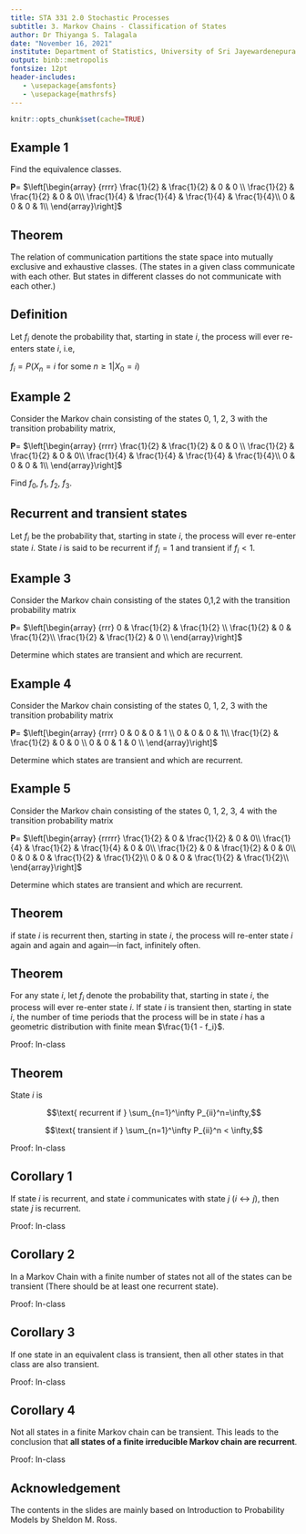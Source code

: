 ```yaml
---
title: STA 331 2.0 Stochastic Processes
subtitle: 3. Markov Chains - Classification of States
author: Dr Thiyanga S. Talagala
date: "November 16, 2021"
institute: Department of Statistics, University of Sri Jayewardenepura
output: binb::metropolis
fontsize: 12pt
header-includes:
   - \usepackage{amsfonts}
   - \usepackage{mathrsfs}
---
```


```r
knitr::opts_chunk$set(cache=TRUE)
```



## Example 1

Find the equivalence classes.

$\mathbf{P}$= $\left[\begin{array}
                        {rrrr}
                        \frac{1}{2} & \frac{1}{2} & 0 & 0 \\
                          \frac{1}{2} &   \frac{1}{2}  & 0 & 0\\
                          \frac{1}{4} &   \frac{1}{4}  &   \frac{1}{4} &   \frac{1}{4}\\
                        0 & 0  & 0 & 1\\
                        \end{array}\right]$


<!--The following MC has equiv classes f0; 1g,
f2g, and f3g, the latter of which is absorbing.-->

## Theorem 

The relation of communication partitions the state space into mutually exclusive and exhaustive classes. (The states in a given class communicate with each other. But states in
different classes do not communicate with each other.)

\vspace{5cm}

## Definition

Let $f_i$ denote the probability that, starting in state $i$, the process will ever re-enters state $i$, i.e,

$f_i = P(X_n=i \text{ for some } n \geq 1|X_0=i)$
\vspace{5cm}

## Example 2

Consider the Markov chain consisting of the states 0, 1, 2, 3 with the transition probability matrix,

$\mathbf{P}$= $\left[\begin{array}
                        {rrrr}
                        \frac{1}{2} & \frac{1}{2} & 0 & 0 \\
                          \frac{1}{2} &   \frac{1}{2}  & 0 & 0\\
                          \frac{1}{4} &   \frac{1}{4}  &   \frac{1}{4} &   \frac{1}{4}\\
                        0 & 0  & 0 & 1\\
                        \end{array}\right]$

Find $f_0$, $f_1$, $f_2$, $f_3$.



## Recurrent and transient states

Let $f_i$ be the probability that, starting in state $i$, the process will ever re-enter state
$i$. State $i$ is said to be recurrent if $f_i = 1$ and transient if $f_i < 1$.

\vspace{5cm}

## Example 3

Consider the Markov chain consisting of the states 0,1,2 with the transition probability matrix

$\mathbf{P}$= $\left[\begin{array}
                        {rrr}
                        0 & \frac{1}{2} & \frac{1}{2} \\
                          \frac{1}{2}  & 0 &  \frac{1}{2}\\
                          \frac{1}{2} &   \frac{1}{2}  &   0 \\
                        \end{array}\right]$

Determine which states are transient and which are recurrent.

## Example 4

Consider the Markov chain consisting of the states 0, 1, 2, 3 with the transition probability matrix

$\mathbf{P}$= $\left[\begin{array}
                        {rrrr}
                        0 & 0 & 0 & 1 \\
                         0  & 0 & 0 & 1\\
                          \frac{1}{2} &   \frac{1}{2}  & 0 & 0 \\
                          0 &   0  & 1 & 0 \\
                        \end{array}\right]$

Determine which states are transient and which are recurrent.

## Example 5

Consider the Markov chain consisting of the states 0, 1, 2, 3, 4 with the transition probability matrix

$\mathbf{P}$= $\left[\begin{array}
                        {rrrrr}
                        \frac{1}{2} & 0 & \frac{1}{2} & 0 & 0\\
                       \frac{1}{4} & \frac{1}{2} & \frac{1}{4} & 0 & 0\\
                       \frac{1}{2} & 0 & \frac{1}{2} & 0 & 0\\
                       0 & 0 & 0 & \frac{1}{2} & \frac{1}{2}\\
                       0 & 0 & 0 & \frac{1}{2} & \frac{1}{2}\\
                        \end{array}\right]$

Determine which states are transient and which are recurrent.


## Theorem

if state $i$ is recurrent then, starting in state $i$, the process will re-enter state $i$ again and again and again—in
fact, infinitely often.


<!--Page 206-->

<!--B Theorem 2.4-->


\vspace{5cm}


## Theorem

For any state $i$, let $f_i$ denote the probability that, starting in state $i$, the process will ever re-enter state $i$. If state $i$ is transient then, starting in state $i$, the number of time
periods that the process will be in state $i$ has a geometric distribution with finite
mean $\frac{1}{1 - f_i}$.

Proof: In-class

\vspace{3cm}

##


## Theorem

State $i$ is

$$\text{ recurrent if } \sum_{n=1}^\infty P_{ii}^n=\infty,$$

$$\text{ transient if } \sum_{n=1}^\infty P_{ii}^n < \infty,$$

Proof: In-class
\vspace{5cm}



## Corollary 1

If state $i$ is recurrent, and state $i$ communicates with state $j$ ($i \leftrightarrow j$), then state $j$ is recurrent.

<!--Book - C - 4.2-->

<!--B- Theorem 2.8-->

Proof: In-class
\vspace{5cm}

## Corollary 2

In a Markov Chain with a finite number of states not all of the states can be transient (There should be at least one recurrent state). 

Proof: In-class
\vspace{5cm}

## Corollary 3

If one state in an equivalent class is transient, then all other states in that class are also transient.

Proof: In-class
\vspace{5cm}

## Corollary 4

Not all states in a finite Markov
chain can be transient. This leads to the conclusion that **all states of a finite irreducible Markov chain are recurrent**.


Proof: In-class
\vspace{5cm}




## Acknowledgement

The contents in the slides are mainly based on Introduction to Probability Models by Sheldon M. Ross.
